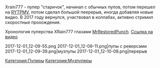 {{Инфобокс для пуперов
|title2=XRain777
|другие_ники=fakeandgayaccount
|image3=[[Файл:XRain777.jpg|thumb|left|200px]]
|сферы_творчества=RYTP, RYTPMV
|год_начала=2010
|image4=[[Файл:Никита_Стариков.jpg|thumb|left|200px]]
|имя_фамилия=Никита Стариков
|дата_рождения=12 мая 1996 г.
|место_проживания=Уфа
|ссылки=
*[https://www.youtube.com/user/XRain777 YouTube] 
*[http://xrain.ru/ Сайт] 
*[https://www.youtube.com/user/fakeandgayaccount Альт. канал]
}}

Xrain777 - пупер "старичок", начинал с обычных пупов, потом перешел на [[RYTPMV]], потом сделал большой пеерерыв, иногда добавляя новые видео. В 2017 году вернулся, участвовал в коллабах, активно стримил скоростные прохождения.

Хронология пуперства XRain777 глазами [[ MrRestoredPunch]]. [https://www.youtube.com/watch?v=21pS8qSvwI8 Ссылка на видео]

<gallery type="slideshow" position="left">
2017-12-01_12-09-55.png
2017-12-01_12-09-11.png|пупы с реверсами
2017-12-01_12-09-39.png|музпупы
2017-12-01_12-10-08.png|перерыв
</gallery>
[[Категория:Пуперы]]
[[Категория:Музпуперы]]